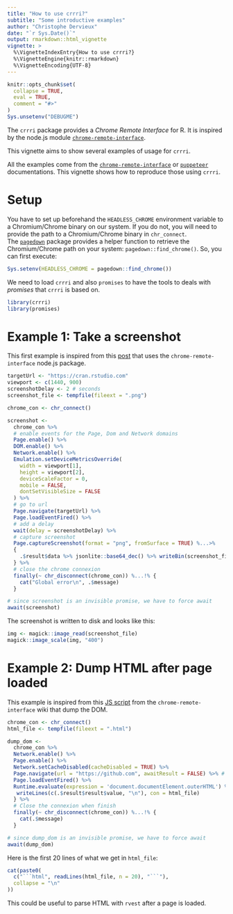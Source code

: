 ```yaml
---
title: "How to use crrri?"
subtitle: "Some introductive examples"
author: "Christophe Dervieux"
date: "`r Sys.Date()`"
output: rmarkdown::html_vignette
vignette: >
  %\VignetteIndexEntry{How to use crrri?}
  %\VignetteEngine{knitr::rmarkdown}
  %\VignetteEncoding{UTF-8}
---
```


```r
knitr::opts_chunk$set(
  collapse = TRUE,
  eval = TRUE,
  comment = "#>"
)
Sys.unsetenv("DEBUGME")
```

The `crrri` package provides a _Chrome Remote Interface_ for R. It is inspired by the node.js module [`chrome-remote-interface`](https://www.npmjs.com/package/chrome-remote-interface).

This vignette aims to show several examples of usage for `crrri`.

All the examples come from the [`chrome-remote-interface`](https://www.npmjs.com/package/chrome-remote-interface) or [`puppeteer`](https://www.npmjs.com/package/puppeteer) documentations. This vignette shows how to reproduce those using `crrri`.

# Setup

You have to set up beforehand the `HEADLESS_CHROME` environment variable to a Chromium/Chrome binary on our system. If you do not, you will need to provide the path to a Chromium/Chrome binary in `chr_connect`.  
The [`pagedown`](https://cran.r-project.org/package=pagedown) package provides a helper function to retrieve the Chromium/Chrome path on your system: `pagedown::find_chrome()`. So, you can first execute:

```r
Sys.setenv(HEADLESS_CHROME = pagedown::find_chrome())
```

We need to load `crrri` and also `promises` to have the tools to deals with
_promises_ that `crrri` is based on.

```r
library(crrri)
library(promises)
```

# Example 1: Take a screenshot

This first example is inspired from this
[post](https://jonathanmh.com/taking-full-page-screenshots-headless-chrome/) that uses the `chrome-remote-interface` node.js package.

```r
targetUrl <- "https://cran.rstudio.com"
viewport <- c(1440, 900)
screenshotDelay <- 2 # seconds
screenshot_file <- tempfile(fileext = ".png")

chrome_con <- chr_connect()

screenshot <- 
  chrome_con %>%
  # enable events for the Page, Dom and Network domains 
  Page.enable() %>%
  DOM.enable() %>%
  Network.enable() %>%
  Emulation.setDeviceMetricsOverride(
    width = viewport[1],
    height = viewport[2],
    deviceScaleFactor = 0,
    mobile = FALSE,
    dontSetVisibleSize = FALSE
  ) %>%
  # go to url
  Page.navigate(targetUrl) %>%
  Page.loadEventFired() %>%
  # add a delay 
  wait(delay = screenshotDelay) %>%
  # capture screenshot
  Page.captureScreenshot(format = "png", fromSurface = TRUE) %...>% 
  {
    .$result$data %>% jsonlite::base64_dec() %>% writeBin(screenshot_file)
  } %>%
  # close the chrome connexion
  finally(~ chr_disconnect(chrome_con)) %...!% {
    cat("Global error\n", .$message)
  }
```

```r
# since screenshot is an invisible promise, we have to force await 
await(screenshot)
```

The screenshot is written to disk and looks like this:
```r
img <- magick::image_read(screenshot_file)
magick::image_scale(img, "400")
```

# Example 2: Dump HTML after page loaded

This example is inspired from this [JS script](https://github.com/cyrus-and/chrome-remote-interface/wiki/Dump-HTML-after-page-load) from the `chrome-remote-interface` wiki that dump the DOM.

```r
chrome_con <- chr_connect()
html_file <- tempfile(fileext = ".html")

dump_dom <- 
  chrome_con %>%
  Network.enable() %>%
  Page.enable() %>%
  Network.setCacheDisabled(cacheDisabled = TRUE) %>%
  Page.navigate(url = "https://github.com", awaitResult = FALSE) %>% # because the following event listener does not use this result, it is safer to use awaitResult = FALSE
  Page.loadEventFired() %>%
  Runtime.evaluate(expression = 'document.documentElement.outerHTML') %...>% {
   writeLines(c(.$result$result$value, "\n"), con = html_file) 
  } %>%
  # Close the connexion when finish
  finally(~ chr_disconnect(chrome_con)) %...!% {
    cat(.$message)
  }
```

```r
# since dump_dom is an invisible promise, we have to force await 
await(dump_dom)
```

Here is the first 20 lines of what we get in `html_file`:

```r
cat(paste0(
  c("```html", readLines(html_file, n = 20), "```"), 
  collapse = "\n"
))
```

This could be useful to parse HTML with `rvest` after a page is loaded. 
